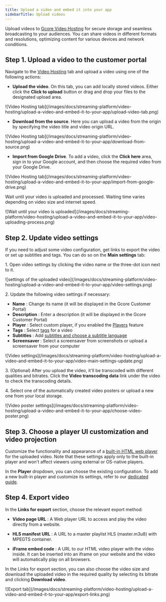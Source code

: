 ---
title: Upload a video and embed it into your app
sidebarTitle: Upload videos
---

Upload videos to [Gcore Video Hosting](https://gcore.com/streaming-platform/video-hosting) for secure storage and seamless broadcasting to your audiences. You can share videos in different formats and resolutions, optimizing content for various devices and network conditions.

## Step 1. Upload a video to the customer portal

Navigate to the [Video Hosting](https://streaming.gcore.com/video/list) tab and upload a video using one of the following actions: 

  * **Upload the video**. On this tab, you can add locally stored videos. Either click the **Click to upload** button or drag and drop your files to the designated upload area.


<Frame>![Video Hosting tab](/images/docs/streaming-platform/video-hosting/upload-a-video-and-embed-it-to-your-app/upload-video-tab.png)</Frame>


  * **Download from the source**. Here you can upload a video from the origin by specifying the video title and video origin URL.


<Frame>![Video Hosting tab](/images/docs/streaming-platform/video-hosting/upload-a-video-and-embed-it-to-your-app/download-from-source.png)</Frame>


  * **Import from Google Drive**. To add a video, click the **Click here** area, sign in to your Google account, and then choose the required video from your Google Drive. 


<Frame>![Video Hosting tab](/images/docs/streaming-platform/video-hosting/upload-a-video-and-embed-it-to-your-app/import-from-google-drive.png)</Frame>





Wait until your video is uploaded and processed. Waiting time varies depending on video size and internet speed. 


<Frame>![Wait until your video is uploaded](/images/docs/streaming-platform/video-hosting/upload-a-video-and-embed-it-to-your-app/video-uploading-process.png)</Frame>



## Step 2. Update video settings

If you need to adjust some video configuration, get links to export the video or set up subtitles and tags. You can do so on the **Main settings** tab: 

1\. Open video settings by clicking the video name or the three-dot icon next to it.


<Frame>![settings of the uploaded video](/images/docs/streaming-platform/video-hosting/upload-a-video-and-embed-it-to-your-app/video-settings.png)</Frame>



2\. Update the following video settings if necessary:

  * **Name** : Change its name (it will be displayed in the Gcore Customer Portal)
  * **Description** : Enter a description (it will be displayed in the Gcore Customer Portal)
  * **Player** : Select custom player, if you enabled the [Players](/streaming-platform/extra-features/customize-appearance-of-the-built-in-player) feature
  * **Tags** : Select [tags](/streaming-platform/video-hosting/organize-uploaded-videos#how-to-use-tags) for a video
  * **Subtitles** : Add [subtitles and choose a subtitle language](/streaming-platform/video-hosting/subtitles-and-closed-captions-for-vod#control-panel)
  * **Screensaver** : Select a screensaver from screenshots or upload a screensaver from your computer


<Frame>![Video settings](/images/docs/streaming-platform/video-hosting/upload-a-video-and-embed-it-to-your-app/video-main-settings-update.png)</Frame>



3\. (Optional) After you upload the video, it'll be transсoded with different qualities and bitrates. Click the **Video transcoding data** link under the video to check the transcoding details.

4\. Select one of the automatically created video posters or upload a new one from your local storage.


<Frame>![Video poster settings](/images/docs/streaming-platform/video-hosting/upload-a-video-and-embed-it-to-your-app/choose-video-poster.png)</Frame>



## Step 3. Choose a player UI customization and video projection

Customize the functionality and appearance of a [built-in HTML web player](/streaming-platform/extra-features/customize-appearance-of-the-built-in-player) for the uploaded video. Note that these settings apply only to the built-in player and won't affect viewers using external or OS-native players. 

In the **Player** dropdown, you can choose the existing configuration. To add a new built-in player and customize its settings, refer to our [dedicated guide](/streaming-platform/extra-features/customize-appearance-of-the-built-in-player). 


## Step 4. Export video

In the **Links for export** section, choose the relevant export method: 

  * **Video page URL** : A Web player URL to access and play the video directly from a website. 

  * **HLS manifest URL** : A URL to a master playlist HLS (master.m3u8) with MPEGTS container. 

  * **iFrame embed code** : A URL to our HTML video player with the video inside. It can be inserted into an iframe on your website and the video will automatically play on all browsers.




In the Links for export section, you can also choose the video size and download the uploaded video in the required quality by selecting its bitrate and clicking **Download video**. 


<Frame>![Export tab](/images/docs/streaming-platform/video-hosting/upload-a-video-and-embed-it-to-your-app/export-links.png)</Frame>
